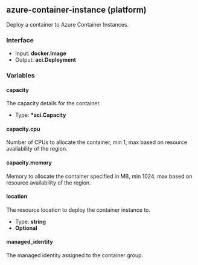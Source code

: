 ## azure-container-instance (platform)

Deploy a container to Azure Container Instances.

### Interface

- Input: **docker.Image**
- Output: **aci.Deployment**

### Variables

#### capacity

The capacity details for the container.

- Type: **\*aci.Capacity**

#### capacity.cpu

Number of CPUs to allocate the container, min 1, max based on resource availability of the region.

#### capacity.memory

Memory to allocate the container specified in MB, min 1024, max based on resource availability of the region.

#### location

The resource location to deploy the container instance to.

- Type: **string**
- **Optional**

#### managed_identity

The managed identity assigned to the container group.

- Type: **string**
- **Optional**

#### ports

The ports the container is listening on.

- Type: **[]int**
- **Optional**

#### resource_group

The resource group to deploy the container to.

- Type: **string**

#### static_environment

Environment variables to control broad modes of the application.

Environment variables that are meant to configure the application in a static way. This might be control an image that has multiple modes of operation, selected via environment variable. Most configuration should use the waypoint config commands.

- Type: **map[string]string**
- **Optional**

#### subscription_id

The Azure subscription id.

If not set uses the environment variable AZURE_SUBSCRIPTION_ID.

- Type: **string**
- **Optional**

#### volume

- Type: **[]aci.Volume**

#### volumes

The volume details for the container.

#### volumes.volume.azure_file_share

The details for the Azure file share volume.

#### volumes.volume.git_repo

The details for GitHub repo to mount as a volume.

#### volumes.volume.name

The name of the volume to mount into the container.

#### volumes.volume.path

The path to mount the volume to in the container.

#### volumes.volume.read_only

Specify if the volume is read only.

### Examples

```

deploy "azure-container-instance" {
	resource_group = "resource-group-name"
	location       = "westus"
	ports          = [8080]

	capacity {
      memory = "1024"
      cpu_count = 4
    }
}

```
